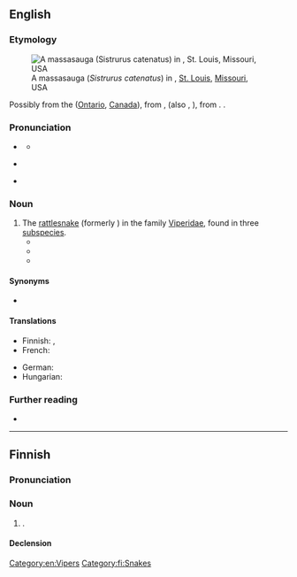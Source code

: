 ==English==
{{was wotd|2017|July|16}}

===Etymology===
[[File:Massasauga rattlesnake.jpg|thumb|A massasauga (''Sistrurus catenatus'') in {{w|Saint Louis Zoo}}, [[St. Louis]], [[Missouri]], USA]]

Possibly from the {{w|Mississagi River}} ([[Ontario]], [[Canada]]), from {{der|en|fr|Mississague}}, {{m|fr|Missisague}} (also {{m|fr|Oumisagai}}, {{m|fr|Michisaguek}}), from {{der|en|oj|misiza:gi:||[[inhabitant]] of the [[great]] [[river]] [[mouth]], that is, the Mississagi River}}.  {{doublet|en|Mississauga}}.

===Pronunciation===
* {{a|RP}} {{IPA|en|/ˌmasəˈsɔːɡə/}}
** {{audio|en|LL-Q1860 (eng)-Vealhurl-massasauga.wav|Audio (UK)}}
* {{a|GA}} {{IPA|en|/ˌmæsəˈsɔɡə/|/-ˈsɑ-/}}
* {{hyphenation|en|mas|sa|sau|ga}}

===Noun===
{{en-noun}}

# The [[rattlesnake]] {{taxlink|Sistrurus catenatus|species|noshow=1}} (formerly {{taxlink|Crotalinus catenatus|species|noshow=1}}) in the family [[Viperidae]], found in three [[subspecies]].
#* {{quote-journal|en|title=The Massasauga and Its Habits|journal={{w|The American Naturalist}}|location=Salem, Mass.|publisher={{w|Essex Institute}}|month=March|year=1887|volume=XXI|issue=3|page=212|pageurl=https://books.google.com/books?id=I7NLAAAAYAAJ&dq=%22massasauga%22&pg=PA212#v=onepage&q=%22massasauga%22&f=false|issn=0003-0147|oclc=1480477|passage=I hope in this paper to contribute something to the knowledge of the Prairie Rattlesnake, or '''Massasauga''' (''Caudisona tergemina'').}}
#* {{quote-book|en|author=Leonhard [Hess] Stejneger|authorlink=Leonhard Stejneger|chapter=The Massasauga. ''Sistrurus catenatus'', (Rafinesque).|title=The Poisonous Snakes of North America. </cite>[...]<cite> From the Report of the [[w:Smithsonian Institution|U.S. National Museum]] for 1893, pages 337–487. With plates 1–19, and figures 1–70|location=Washington, D.C.|publisher=[[w:United States Government Publishing Office|Government Printing Office]]|year=1895|page=414|pageurl=https://archive.org/stream/poisonoussnakeso00stej#page/414/mode/1up/|oclc=3419731|passage=The '''Massasauga''' is emphatically a species of the prairies and their swamps and marshes.}}
#* {{quote-book|en|author=John E. Werler|author2=James R[ay] Dixon|authorlink2=James R. Dixon|chapter=Western Massasauga|title=Texas Snakes: Identification, Distribution, and Natural History|location=Austin, Tx.|publisher={{w|University of Texas Press}}|year=2010|page=407, column 1|pageurl=https://books.google.com/books?id=7jKuAWavrUkC&pg=PA407|isbn=978-0-292-79130-5|passage=According to the zoologist, the '''massasaugas''' were found abroad from mid-April to late October, chiefly during the daylight hours and for an average 197 days annually during the study period.}}

====Synonyms====
* {{taxlink|Caudisona|genus|noshow=1}} {{vern|black rattlesnake}} {{qualifier|dated}}

====Translations====
{{trans-top|''Sistrurus catenatus''}}
* Finnish: {{t|fi|suokalkkarokäärme}}, {{t|fi|massasauga}}
* French: {{t+|fr|massasauga|m}}
{{trans-mid}}
* German: {{t-needed|de}}
* Hungarian: {{t-needed|hu}}
{{trans-bottom}}

===Further reading===
* {{pedia}}

[[Category:en:Vipers]]

----

==Finnish==

===Pronunciation===
{{fi-p|massasooga}}

===Noun===
{{fi-noun}}

# {{synonym of|fi|suokalkkarokäärme||massasauga}}.

====Declension====
{{fi-decl-koira|massasaug|||a}}

[[Category:fi:Snakes]]